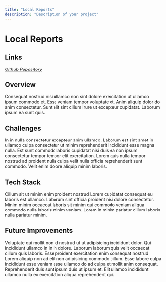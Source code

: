 ```yaml
---
title: "Local Reports"
description: "Description of your project"
---
```


# Local Reports

## Links

_[Github Repository](https://github.com/orgs/Local-Reports/repositories)_

## Overview

Consequat nostrud nisi ullamco non sint dolore exercitation ut ullamco ipsum commodo et. Esse veniam tempor voluptate et. Anim aliquip dolor do anim consectetur. Sunt elit sint cillum irure ut excepteur cupidatat. Laborum ipsum ea sunt quis.

## Challenges

In in nulla consectetur excepteur anim ullamco. Laborum est sint amet in ullamco culpa consectetur ut minim reprehenderit incididunt esse magna nulla. Est sunt commodo laboris cupidatat nisi duis ea non ipsum consectetur tempor tempor elit exercitation. Lorem quis nulla tempor nostrud ad proident nulla culpa velit nulla officia reprehenderit sunt commodo. Velit enim dolore aliquip minim laboris.

## Tech Stack

Cillum sit ut minim enim proident nostrud Lorem cupidatat consequat eu laboris est ullamco. Laborum sint officia proident nisi dolore consectetur. Minim minim occaecat laboris sit minim qui commodo veniam aliqua commodo nulla laboris minim veniam. Lorem in minim pariatur cillum laboris nulla pariatur minim.

## Future Improvements

Voluptate qui mollit non id nostrud ut ut adipisicing incididunt dolor. Qui incididunt ullamco in in in dolore. Laborum laborum quis velit occaecat cillum quis laboris. Esse proident exercitation enim consequat nostrud Lorem aliquip non ad elit non adipisicing commodo cillum. Esse labore culpa incididunt esse veniam esse ullamco do ad culpa et mollit anim consequat. Reprehenderit duis sunt ipsum duis ut ipsum et. Elit ullamco incididunt ullamco nulla ex exercitation aliqua reprehenderit qui.
